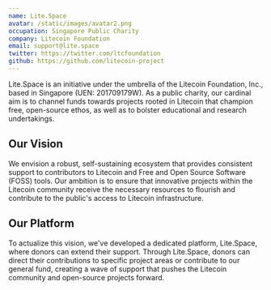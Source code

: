 ```yaml
---
name: Lite.Space
avatar: /static/images/avatar2.png
occupation: Singapore Public Charity
company: Litecoin Foundation
email: support@lite.space
twitter: https://twitter.com/ltcfoundation
github: https://github.com/litecoin-project
---
```


Lite.Space is an initiative under the umbrella of the Litecoin Foundation, Inc., based in Singapore (UEN: 201709179W). As a public charity, our cardinal aim is to channel funds towards projects rooted in Litecoin that champion free, open-source ethos, as well as to bolster educational and research undertakings.

## Our Vision
We envision a robust, self-sustaining ecosystem that provides consistent support to contributors to Litecoin and Free and Open Source Software (FOSS) tools. Our ambition is to ensure that innovative projects within the Litecoin community receive the necessary resources to flourish and contribute to the public's access to Litecoin infrastructure.

## Our Platform
To actualize this vision, we've developed a dedicated platform, Lite.Space, where donors can extend their support. Through Lite.Space, donors can direct their contributions to specific project areas or contribute to our general fund, creating a wave of support that pushes the Litecoin community and open-source projects forward.